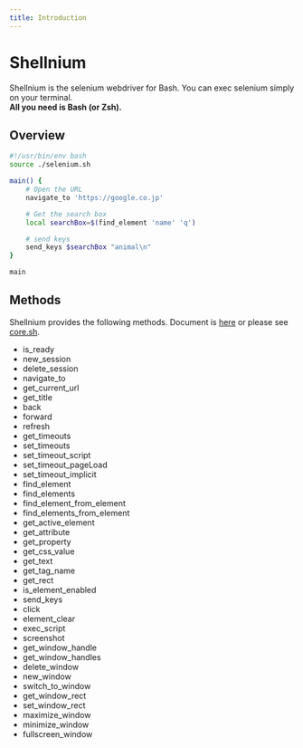 ```yaml
---
title: Introduction
---
```



<HeaderImage />


# Shellnium

Shellnium is the selenium webdriver for Bash. You can exec selenium simply on your terminal.  
**All you need is Bash (or Zsh).**  

## Overview

```bash
#!/usr/bin/env bash
source ./selenium.sh

main() {
    # Open the URL
    navigate_to 'https://google.co.jp'

    # Get the search box
    local searchBox=$(find_element 'name' 'q')

    # send keys
    send_keys $searchBox "animal\n"
}

main
```

## Methods

Shellnium provides the following methods.
Document is [here](/doc) or please see [core.sh](https://github.com/Rasukarusan/shellnium/blob/master/lib/core.sh).

- is_ready
- new_session
- delete_session
- navigate_to
- get_current_url
- get_title
- back
- forward
- refresh
- get_timeouts
- set_timeouts
- set_timeout_script
- set_timeout_pageLoad
- set_timeout_implicit
- find_element
- find_elements
- find_element_from_element
- find_elements_from_element
- get_active_element
- get_attribute
- get_property
- get_css_value
- get_text
- get_tag_name
- get_rect
- is_element_enabled
- send_keys
- click
- element_clear
- exec_script
- screenshot
- get_window_handle
- get_window_handles
- delete_window
- new_window
- switch_to_window
- get_window_rect
- set_window_rect
- maximize_window
- minimize_window
- fullscreen_window
